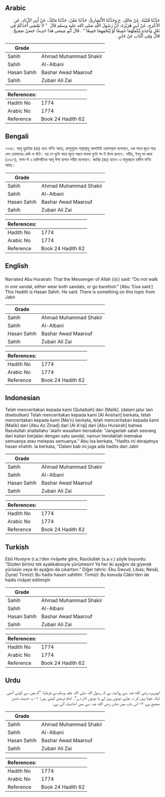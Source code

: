 ## Arabic


<div dir="rtl" lang="ar" style={{fontSize:'larger',backgroundColor:'#f8f9fa',padding:20}}>
حَدَّثَنَا قُتَيْبَةُ، عَنْ مَالِكٍ، ح وَحَدَّثَنَا الأَنْصَارِيُّ، حَدَّثَنَا مَعْنٌ، حَدَّثَنَا مَالِكٌ، عَنْ أَبِي الزِّنَادِ، عَنِ الأَعْرَجِ، عَنْ أَبِي هُرَيْرَةَ، أَنَّ رَسُولَ اللَّهِ صلى الله عليه وسلم قَالَ ‏ "‏ لاَ يَمْشِي أَحَدُكُمْ فِي نَعْلٍ وَاحِدَةٍ لِيُنْعِلْهُمَا جَمِيعًا أَوْ لِيُحْفِهِمَا جَمِيعًا ‏"‏ ‏.‏ قَالَ أَبُو عِيسَى هَذَا حَدِيثٌ حَسَنٌ صَحِيحٌ ‏.‏ قَالَ وَفِي الْبَابِ عَنْ جَابِرٍ ‏.‏
</div>
<div style={{backgroundColor:'#f8f9fa',padding:20, marginBottom: 10}}><table> <thead> <tr> <th>Grade</th> <th></th> </tr> </thead> <tbody> <tr><td>Sahih</td><td>Ahmad Muhammad Shakir</td></tr><tr><td>Sahih</td><td>Al-Albani</td></tr><tr><td>Hasan Sahih</td><td>Bashar Awad Maarouf</td></tr><tr><td>Sahih</td><td>Zubair Ali Zai</td></tr></tbody></table><table> <thead> <tr> <th>References:</th> <th></th> </tr> </thead> <tbody><tr><td>Hadith No</td><td>1774</td></tr><tr><td>Arabic No</td><td>1774</td></tr><tr><td>Reference</td><td>Book 24 Hadith 62</td></tr></tbody></table></div>

## Bengali


<div dir="ltr" lang="bn" style={{fontSize:'larger',backgroundColor:'#f8f9fa',padding:20}}>
১৭৭৪। আবূ হুরাইরা (রাঃ) হতে বর্ণিত আছে, রাসূলুল্লাহ সাল্লাল্লাহু আলাইহি ওয়াসাল্লাম বলেছেন, এক পায়ে জুতা পরে যেন তোমাদের কেউ না হঁটে। হয় সে দুটো পায়ে জুতা পরবে অথবা দুটো পা-ই উদম রাখবে। সহীহ, ইবনু মা-জাহ (৩৬১৭), নাসা-ঈ এ হাদিসটিকে আবূ ঈসা হাসান সহীহ বলেছেন। জাবির (রাঃ) হতেও এ অনুচ্ছেদে হাদীস বর্ণিত আছে।
</div>
<div style={{backgroundColor:'#f8f9fa',padding:20, marginBottom: 10}}><table> <thead> <tr> <th>Grade</th> <th></th> </tr> </thead> <tbody> <tr><td>Sahih</td><td>Ahmad Muhammad Shakir</td></tr><tr><td>Sahih</td><td>Al-Albani</td></tr><tr><td>Hasan Sahih</td><td>Bashar Awad Maarouf</td></tr><tr><td>Sahih</td><td>Zubair Ali Zai</td></tr></tbody></table><table> <thead> <tr> <th>References:</th> <th></th> </tr> </thead> <tbody><tr><td>Hadith No</td><td>1774</td></tr><tr><td>Arabic No</td><td>1774</td></tr><tr><td>Reference</td><td>Book 24 Hadith 62</td></tr></tbody></table></div>

## English


<div dir="ltr" lang="en" style={{fontSize:'larger',backgroundColor:'#f8f9fa',padding:20}}>
Narrated Abu Hurairah: That the Messenger of Allah (ﷺ) said: "Do not walk in one sandal, either wear both sandals, or go barefoot." [Abu 'Eisa said:] This Hadith is Hasan Sahih. He said: There is something on this topic from Jabir
</div>
<div style={{backgroundColor:'#f8f9fa',padding:20, marginBottom: 10}}><table> <thead> <tr> <th>Grade</th> <th></th> </tr> </thead> <tbody> <tr><td>Sahih</td><td>Ahmad Muhammad Shakir</td></tr><tr><td>Sahih</td><td>Al-Albani</td></tr><tr><td>Hasan Sahih</td><td>Bashar Awad Maarouf</td></tr><tr><td>Sahih</td><td>Zubair Ali Zai</td></tr></tbody></table><table> <thead> <tr> <th>References:</th> <th></th> </tr> </thead> <tbody><tr><td>Hadith No</td><td>1774</td></tr><tr><td>Arabic No</td><td>1774</td></tr><tr><td>Reference</td><td>Book 24 Hadith 62</td></tr></tbody></table></div>

## Indonesian


<div dir="ltr" lang="id" style={{fontSize:'larger',backgroundColor:'#f8f9fa',padding:20}}>
Telah menceritakan kepada kami [Qutaibah] dari [Malik]. (dalam jalur lain disebutkan) Telah menceritakan kepada kami [Al Anshari] berkata, telah menceritakan kepada kami [Ma'n] berkata, telah menceritakan kepada kami [Malik] dari [Abu Az Zinad] dari [Al A'raj] dari [Abu Hurairah] bahwa Rasulullah shallallahu 'alaihi wasallam bersabda: "Janganlah salah seorang dari kalian berjalan dengan satu sandal, namun hendaklah memakai semuanya atau melepas semuanya." Abu Isa berkata, "Hadits ini derajatnya hasan shahih. Ia berkata, "Dalam bab ini juga ada hadits dari Jabir
</div>
<div style={{backgroundColor:'#f8f9fa',padding:20, marginBottom: 10}}><table> <thead> <tr> <th>Grade</th> <th></th> </tr> </thead> <tbody> <tr><td>Sahih</td><td>Ahmad Muhammad Shakir</td></tr><tr><td>Sahih</td><td>Al-Albani</td></tr><tr><td>Hasan Sahih</td><td>Bashar Awad Maarouf</td></tr><tr><td>Sahih</td><td>Zubair Ali Zai</td></tr></tbody></table><table> <thead> <tr> <th>References:</th> <th></th> </tr> </thead> <tbody><tr><td>Hadith No</td><td>1774</td></tr><tr><td>Arabic No</td><td>1774</td></tr><tr><td>Reference</td><td>Book 24 Hadith 62</td></tr></tbody></table></div>

## Turkish


<div dir="ltr" lang="tr" style={{fontSize:'larger',backgroundColor:'#f8f9fa',padding:20}}>
Ebû Hureyre (r.a.)’den rivâyete göre, Rasûlullah (s.a.v.) şöyle buyurdu: “Sizden biriniz tek ayakkabısıyla yürümesin! Ya her iki ayağını da giyerek yürüsün veya iki ayağını da çıkartsın.” Diğer tahric: Ebu Davud, Libas; Nesâî, Ziyne) Tirmizî: Bu hadis hasen sahihtir. Tirmizî: Bu konuda Câbir’den de hadis rivâyet edilmiştir
</div>
<div style={{backgroundColor:'#f8f9fa',padding:20, marginBottom: 10}}><table> <thead> <tr> <th>Grade</th> <th></th> </tr> </thead> <tbody> <tr><td>Sahih</td><td>Ahmad Muhammad Shakir</td></tr><tr><td>Sahih</td><td>Al-Albani</td></tr><tr><td>Hasan Sahih</td><td>Bashar Awad Maarouf</td></tr><tr><td>Sahih</td><td>Zubair Ali Zai</td></tr></tbody></table><table> <thead> <tr> <th>References:</th> <th></th> </tr> </thead> <tbody><tr><td>Hadith No</td><td>1774</td></tr><tr><td>Arabic No</td><td>1774</td></tr><tr><td>Reference</td><td>Book 24 Hadith 62</td></tr></tbody></table></div>

## Urdu


<div dir="rtl" lang="ur" style={{fontSize:'larger',backgroundColor:'#f8f9fa',padding:20}}>
ابوہریرہ رضی الله عنہ سے روایت ہے کہ رسول اللہ صلی اللہ علیہ وسلم نے فرمایا: ”تم میں سے کوئی آدمی ایک جوتا پہن کر نہ چلے، دونوں پہن لے یا دونوں اتار دے“۔ امام ترمذی کہتے ہیں: ۱- یہ حدیث حسن صحیح ہے، ۲- اس باب میں جابر رضی الله عنہ سے بھی احادیث آئی ہے۔
</div>
<div style={{backgroundColor:'#f8f9fa',padding:20, marginBottom: 10}}><table> <thead> <tr> <th>Grade</th> <th></th> </tr> </thead> <tbody> <tr><td>Sahih</td><td>Ahmad Muhammad Shakir</td></tr><tr><td>Sahih</td><td>Al-Albani</td></tr><tr><td>Hasan Sahih</td><td>Bashar Awad Maarouf</td></tr><tr><td>Sahih</td><td>Zubair Ali Zai</td></tr></tbody></table><table> <thead> <tr> <th>References:</th> <th></th> </tr> </thead> <tbody><tr><td>Hadith No</td><td>1774</td></tr><tr><td>Arabic No</td><td>1774</td></tr><tr><td>Reference</td><td>Book 24 Hadith 62</td></tr></tbody></table></div>